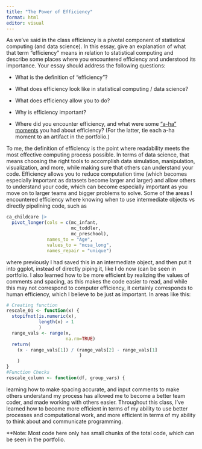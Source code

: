 ```yaml
---
title: "The Power of Efficiency"
format: html
editor: visual
---
```


As we’ve said in the class efficiency is a pivotal component of statistical computing (and data science). In this essay, give an explanation of what that term “efficiency” means in relation to statistical computing and describe some places where you encountered efficiency and understood its importance. Your essay should address the following questions:

-   What is the definition of “efficiency”?

-   What does efficiency look like in statistical computing / data science?

-   What does efficiency allow you to do?

-   Why is efficiency important?

-   Where did you encounter efficiency, and what were some [“a-ha” moments](https://www.merriam-webster.com/dictionary/aha%20moment) you had about efficiency? (For the latter, tie each a-ha moment to an artifact in the portfolio.)

To me, the definition of efficiency is the point where readability meets the most effective computing process possible. In terms of data science, that means choosing the right tools to accomplish data simulation, manipulation, visualization, and more, while making sure that others can understand your code. Efficiency allows you to reduce computation time (which becomes especially important as datasets become larger and larger) and allow others to understand your code, which can become especially important as you move on to larger teams and bigger problems to solve. Some of the areas I encountered efficiency where knowing when to use intermediate objects vs directly pipelining code, such as

```r
ca_childcare |>
  pivot_longer(cols = c(mc_infant,
                        mc_toddler,
                        mc_preschool),
               names_to = "Age",
               values_to = "mcsa_long",
               names_repair = "unique") 
```

where previously I had saved this in an intermediate object, and then put it into ggplot, instead of directly piping it, like I do now (can be seen in portfolio. I also learned how to be more efficient by realizing the values of comments and spacing, as this makes the code easier to read, and while this may not correspond to computer efficiency, it certainly corresponds to human efficiency, which I believe to be just as important. In areas like this:

```r
# Creating function
rescale_01 <- function(x) {
  stopifnot(is.numeric(x), 
            length(x) > 1
            )
  range_vals <- range(x, 
                      na.rm=TRUE)
  return(
    (x - range_vals[1]) / (range_vals[2] - range_vals[1]
                           )
    )
}
#Function Checks
rescale_column <- function(df, group_vars) {
```

learning how to make spacing accurate, and input comments to make others understand my process has allowed me to become a better team coder, and made working with others easier. Throughout this class, I've learned how to become more efficient in terms of my ability to use better processes and computational work, and more efficient in terms of my ability to think about and communicate programming.

\*\*Note: Most code here only has small chunks of the total code, which can be seen in the portfolio.

